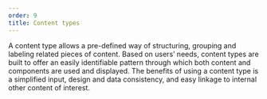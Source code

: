 ```yaml
---
order: 9
title: Content types
---
```



<Paragraph size="lead">
  A content type allows a pre-defined way of structuring, grouping and labeling
  related pieces of content. Based on users’ needs, content types are built to
  offer an easily identifiable pattern through which both content and components
  are used and displayed. The benefits of using a content type is a simplified
  input, design and data consistency, and easy linkage to internal other content
  of interest.
</Paragraph>
